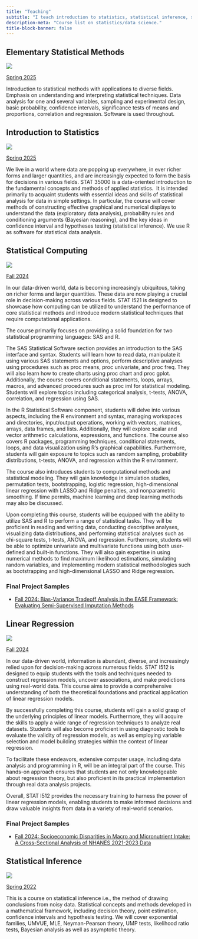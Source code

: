 ```yaml
---
title: "Teaching"
subtitle: "I teach introduction to statistics, statistical inference, statistical computing, linear models classes."
description-meta: "Course list on statistics/data science."
title-block-banner: false
---
```




## Elementary Statistical Methods

::: {.grid}

::: {.g-col-12 .g-col-md-2}
![](/files/images/elem.WEBP)

:::

::: {.g-col-12 .g-col-md-10}

[Spring 2025](https://iu.instructure.com/courses/2301744)

Introduction to statistical methods with applications to diverse fields. Emphasis on understanding and interpreting statistical techniques. Data analysis for one and several variables, sampling and experimental design, basic probability, confidence intervals, significance tests of means and proportions, correlation and regression. Software is used throughout.

:::

:::

## Introduction to Statistics

::: {.grid}

::: {.g-col-12 .g-col-md-2}
![](/files/images/intro.WEBP)

:::

::: {.g-col-12 .g-col-md-10}

[Spring 2025](https://purdue.brightspace.com/d2l/home/1274587)

We live in a world where data are popping up everywhere, in ever richer forms and larger quantities, and are increasingly expected to form the basis for decisions in various fields. STAT 35000 is a data-oriented introduction to the fundamental concepts and methods of applied statistics. &nbsp;It is intended primarily to acquaint students with essential ideas and skills of statistical analysis for data in simple settings. In particular, the course will cover methods of constructing effective graphical and numerical displays to understand the data (exploratory data analysis), probability rules and conditioning arguments (Bayesian reasoning), and the key ideas in confidence interval and hypotheses testing (statistical inference). We use R as software for statistical data analysis.
:::

:::

## Statistical Computing

::: {.grid}

::: {.g-col-12 .g-col-md-2}
![](/files/images/computing.WEBP)

:::

::: {.g-col-12 .g-col-md-10}

[Fall 2024](https://iu.instructure.com/courses/2268099)

In our data-driven world, data is becoming increasingly ubiquitous, taking on richer forms and larger quantities. These data are now playing a crucial role in decision-making across various fields. STAT I521 is designed to showcase how computing can be utilized to understand the performance of core statistical methods and introduce modern statistical techniques that require computational applications.

The course primarily focuses on providing a solid foundation for two statistical programming languages: SAS and R.

The SAS Statistical Software section provides an introduction to the SAS interface and syntax. Students will learn how to read data, manipulate it using various SAS statements and options, perform descriptive analyses using procedures such as proc means, proc univariate, and proc freq. They will also learn how to create charts using proc chart and proc gplot. Additionally, the course covers conditional statements, loops, arrays, macros, and advanced procedures such as proc iml for statistical modeling. Students will explore topics including categorical analysis, t-tests, ANOVA, correlation, and regression using SAS.

In the R Statistical Software component, students will delve into various aspects, including the R environment and syntax, managing workspaces and directories, input/output operations, working with vectors, matrices, arrays, data frames, and lists. Additionally, they will explore scalar and vector arithmetic calculations, expressions, and functions. The course also covers R packages, programming techniques, conditional statements, loops, and data visualization using R's graphical capabilities. Furthermore, students will gain exposure to topics such as random sampling, probability distributions, t-tests, ANOVA, and regression within the R environment.

The course also introduces students to computational methods and statistical modeling. They will gain knowledge in simulation studies, permutation tests, bootstrapping, logistic regression, high-dimensional linear regression with LASSO and Ridge penalties, and nonparametric smoothing. If time permits, machine learning and deep learning methods may also be discussed.

Upon completing this course, students will be equipped with the ability to utilize SAS and R to perform a range of statistical tasks. They will be proficient in reading and writing data, conducting descriptive analyses, visualizing data distributions, and performing statistical analyses such as chi-square tests, t-tests, ANOVA, and regression. Furthermore, students will be able to optimize univariate and multivariate functions using both user-defined and built-in functions. They will also gain expertise in using numerical methods to find maximum likelihood estimations, simulating random variables, and implementing modern statistical methodologies such as bootstrapping and high-dimensional LASSO and Ridge regression.

### Final Project Samples

- [Fall 2024: Bias-Variance Tradeoff Analysis in the EASE Framework: Evaluating Semi-Supervised Imputation Methods](https://iu.mediaspace.kaltura.com/media/t/1_9mkov070){target="_blank"} 


:::

:::


## Linear Regression

<!-- ::: {.grid} -->

<!-- ::: {.g-col-12 .g-col-md-2} -->
<!-- [![](/files/images/hex-EnergySystemsAnalysis.png)](https://drganghe.github.io/est603-energy-systems-analysis-2022-fall/) -->

<!-- ::: -->

<!-- ::: {.g-col-12 .g-col-md-10} -->

::: {.grid}

::: {.g-col-12 .g-col-md-2}
![](/files/images/regression.WEBP)

:::

::: {.g-col-12 .g-col-md-10}

[Fall 2024](https://iu.instructure.com/courses/2268094)

In our data-driven world, information is abundant, diverse, and increasingly relied upon for decision-making across numerous fields. STAT I512 is designed to equip students with the tools and techniques needed to construct regression models, uncover associations, and make predictions using real-world data. This course aims to provide a comprehensive understanding of both the theoretical foundations and practical application of linear regression models.

By successfully completing this course, students will gain a solid grasp of the underlying principles of linear models. Furthermore, they will acquire the skills to apply a wide range of regression techniques to analyze real datasets. Students will also become proficient in using diagnostic tools to evaluate the validity of regression models, as well as employing variable selection and model building strategies within the context of linear regression.

To facilitate these endeavors, extensive computer usage, including data analysis and programming in R, will be an integral part of the course. This hands-on approach ensures that students are not only knowledgeable about regression theory, but also proficient in its practical implementation through real data analysis projects.

Overall, STAT I512 provides the necessary training to harness the power of linear regression models, enabling students to make informed decisions and draw valuable insights from data in a variety of real-world scenarios.

### Final Project Samples

- [Fall 2024: Socioeconomic Disparities in Macro and Micronutrient Intake: A Cross-Sectional Analysis of NHANES 2021-2023 Data](https://iu.mediaspace.kaltura.com/media/t/1_b0007b1z){target="_blank"} 

:::

:::


##  Statistical Inference

::: {.grid}

::: {.g-col-12 .g-col-md-2}
![](/files/images/inference.WEBP)

:::

::: {.g-col-12 .g-col-md-10}

[Spring 2022](https://iu.instructure.com/courses/2051815){.external target="_blank"} 

This is a course on statistical inference i.e., the method of drawing conclusions from noisy data. Statistical concepts and methods developed in a mathematical framework, including decision theory, point estimation, confidence intervals and hypothesis testing. We will cover exponential families, UMVUE, MLE, Neyman-Pearson theory, UMP tests, likelihood ratio tests, Bayesian analysis as well as asymptotic theory.

:::

:::
